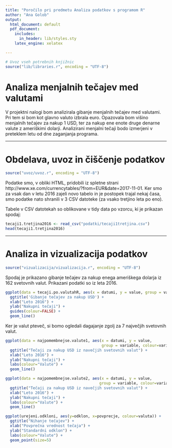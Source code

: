 ---
title: "Poročilo pri predmetu Analiza podatkov s programom R"
author: "Ana Golob"
output:
  html_document: default
  pdf_document:
    includes:
      in_header: lib/styles.sty
    latex_engine: xelatex

---

```{r setup, echo=FALSE, results='hide', message=FALSE}

# Uvoz vseh potrebnih knjižnic
source("lib/libraries.r", encoding = "UTF-8")
```

# Analiza menjalnih tečajev med valutami
V projektni nalogi bom analizirala gibanje menjalnih tečajev med valutami. Pri tem si bom kot glavno valuto izbrala euro. Opazovala bom višino menjalnih tečajev za nakup 1 USD, ter za nakup ene enote druge denarne valute z ameriškimi dolarji. Analizirani menjalni tečaji bodo izmerjeni v preteklem letu od dne zaganjanja programa.

***

# Obdelava, uvoz in čiščenje podatkov

```{r uvoz, echo=FALSE, message=FALSE}
source("uvoz/uvoz.r", encoding = "UTF-8")
```

Podatke smo, v obliki HTML, pridobili iz spletne strani http://www.xe.com/currencytables/?from=EUR&date=2017-11-01. Ker smo za vsak dan v letu 2016 zajeli novo tabelo in je postopek trajal nekaj časa, smo podatke nato shranili v 3 CSV datoteke (za vsako tretjino leta po eno).

Tabele v CSV datotekah so oblikovane v tidy data po vzorcu, ki je prikazan spodaj:
```{r tabela, echo=FALSE, message=FALSE}
tecaji1.tretjina2016 <- read_csv("podatki/tecaji1tretjina.csv")
head(tecaji1.tretjina2016)
```
***

# Analiza in vizualizacija podatkov

```{r vizualizacija, echo=FALSE, message=FALSE, warning=FALSE}
source("vizualizacija/vizualizacija.r", encoding = "UTF-8")
```


Spodaj je prikazano gibanje tečajev za nakup enega ameriškega dolarja iz 162 svetovnih valut. Prikazani podatki so iz leta 2016.

```{r graf1, echo=FALSE, message=FALSE, fig.align='center', fig.cap='Gibanje tečajev za nakup USD'}
ggplot(data = tecaji.po.valutahR, aes(x = datumi, y = value, group = variable, colour=variable)) + 
  ggtitle('Gibanje tečajev za nakup USD') +
  xlab("Leto 2016") +
  ylab("Nakupni tečaji") +
  guides(colour=FALSE) +
  geom_line()
```

Ker je valut pteveč, si bomo ogledali dagajanje zgolj za 7 največjih svetovnih valut.

```{r graf2, echo=FALSE, message=FALSE, fig.align='center'}
ggplot(data = najpomembnejse.valute1, aes(x = datumi, y = value, 
                                          group = variable, colour=variable)) + 
  ggtitle("Tečaji za nakup USD iz navečjih svetovnih valut") +
  xlab("Leto 2016") +
  ylab("Nakupni tečaji") +
  labs(colour="Valute") +
  geom_line()
```



```{r graf3, echo=FALSE, message=FALSE, fig.align='center'}
ggplot(data = najpomembnejse.valute2, aes(x = datumi, y = value, 
                                         group = variable, colour=variable)) +
  ggtitle("Tečaji za nakup USD iz navečjih svetovnih valut") +
  xlab("Leto 2016") +
  ylab("Nakupni tečaji") +
  labs(colour="Valute") +
  geom_line()
```



```{r graf4, echo=FALSE, message=FALSE, fig.align='center'}
ggplot(urejeni.odkloni, aes(y=odklon, x=povprecje, colour=valuta)) + 
  ggtitle("Nihanje tečajev") +
  xlab("Povprečna vrednost tečaja") +
  ylab("Standardni odklon") +
  labs(colour="Valute") +
  geom_point(size=5)
```



